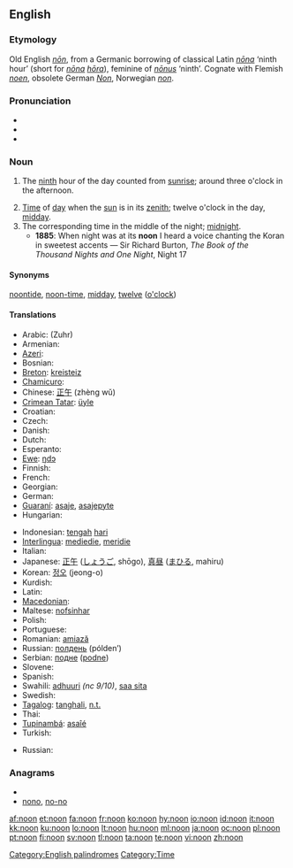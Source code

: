 ==English==
{{wikipedia}}

===Etymology===
Old English ''[[non#Old English|nōn]]'', from a Germanic borrowing of classical Latin ''[[nona|nōna]]'' ‘ninth hour’ (short for ''[[nona|nōna]] [[hora#Latin|hōra]]''), feminine of ''[[nonus|nōnus]]'' ‘ninth’.  Cognate with Flemish ''[[noen]]'', obsolete German ''[[Non]]'', Norwegian ''[[non#Norwegian|non]]''.

===Pronunciation===
* {{IPA|/nuːn/}}
* {{audio|en-us-noon.ogg|Audio (US)}}
* {{rhymes|uːn}}

===Noun===
{{en-noun}}

# {{obsolete}} The [[ninth]] hour of the day counted from [[sunrise]]; around three o'clock in the afternoon.
# [[time|Time]] of [[day]] when the [[sun]] is in its [[zenith]]; twelve o'clock in the day, [[midday]].
# The corresponding time in the middle of the night; [[midnight]].
#* '''1885''': When night was at its '''noon''' I heard a voice chanting the Koran in sweetest accents — Sir Richard Burton, ''The Book of the Thousand Nights and One Night'', Night 17

====Synonyms====
[[noontide]], [[noon-time]], [[midday]], [[twelve]] ([[o'clock]])

====Translations====
{{trans-top|midday}}
* Arabic: {{Arab|[[ظهر]]}} (Zuhr) {{m}}
* Armenian: {{t-|hy|կեսօր|tr=kesòr}}
* [[Azeri]]: {{t-|az|günorta|xs=Azeri}}
* Bosnian: {{t-|bs|podne|n}}
* [[Breton]]: [[kreisteiz]] {{m}}
* [[Chamicuro]]: {{tø|ccc|yas̈htijka mo'sojko}}
* Chinese: [[正午]] (zhèng wǔ)
* [[Crimean Tatar]]: [[üyle]]
* Croatian: {{t-|hr|podne|n|alt=pódne}}
* Czech: {{t+|cs|poledne|n}}
* Danish: {{t+|da|middag}}
* Dutch: {{t+|nl|middag|m}}
* Esperanto: {{t-|eo|tagmezo|xs=Esperanto}}
* [[Ewe]]: [[ŋdɔ]]
* Finnish: {{t+|fi|keskipäivä}}
* French: {{t+|fr|midi|m}}
* Georgian: {{t-|ka|შუადღე|tr=šuadḡe|sc=Geor|xs=Georgian}}
* German: {{t+|de|Mittag|m}}
* [[Guaraní]]: [[asaje]], [[asajepyte]]
* Hungarian: {{t+|hu|dél}}
{{trans-mid}}
* Indonesian: [[tengah]] [[hari]]
* [[Interlingua]]: [[mediedie]], [[meridie]]
* Italian: {{t+|it|mezzogiorno|m}}
* Japanese: [[正午]] ([[しょうご]], shōgo), [[真昼]] ([[まひる]], mahiru)
* Korean: [[정오]] (jeong-o)
* Kurdish: {{ku-Arab|[[نیوه‌ڕۆ]]}}
* Latin: {{t+|la|meridies|m}}
* [[Macedonian]]: {{t|mk|пладне|n|tr=pládne}}
* Maltese: [[nofsinhar]] {{m}}
* Polish: {{t+|pl|południe|n}}
* Portuguese: {{t+|pt|meio-dia|m}}
* Romanian: [[amiază]] {{f}}
* Russian: [[полдень]] (pólden’) {{m}}
* Serbian: [[подне]] ([[podne]]) {{n}}
* Slovene: {{t+|sl|poldan|m}}
* Spanish: {{t+|es|mediodía|m}}
* Swahili: [[adhuuri]] ''(nc 9/10)'', [[saa sita]]
* Swedish: {{t+|sv|middag|c}}
* [[Tagalog]]: [[tanghali]], [[n.t.]]
* Thai: {{t|th|เที่ยงวัน}}
* [[Tupinambá]]: [[asaîé]]
* Turkish: {{t+|tr|öğle}}
{{trans-bottom}}

{{trans-top|the corresponding time in the middle of the night; midnight}}
* Russian: {{t+|ru|полночь|f}}
{{trans-mid}}
{{trans-bottom}}

===Anagrams===
* {{alphagram|nnoo}}
* [[nono#English|nono]], [[no-no#English|no-no]]

[[Category:English palindromes]]
[[Category:Time]]

[[af:noon]]
[[et:noon]]
[[fa:noon]]
[[fr:noon]]
[[ko:noon]]
[[hy:noon]]
[[io:noon]]
[[id:noon]]
[[it:noon]]
[[kk:noon]]
[[ku:noon]]
[[lo:noon]]
[[lt:noon]]
[[hu:noon]]
[[ml:noon]]
[[ja:noon]]
[[oc:noon]]
[[pl:noon]]
[[pt:noon]]
[[fi:noon]]
[[sv:noon]]
[[tl:noon]]
[[ta:noon]]
[[te:noon]]
[[vi:noon]]
[[zh:noon]]